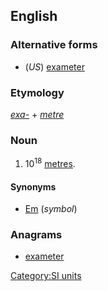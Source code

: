 ==English==

===Alternative forms===
* (''US'') [[exameter]]

===Etymology===
''[[exa-]]'' + ''[[metre]]''

===Noun===
{{en-noun}}

# 10<sup>18</sup> [[metre]]s.

====Synonyms====
* [[Em]] (''symbol'')

===Anagrams===
* [[exameter#English|exameter]]

[[Category:SI units]]
